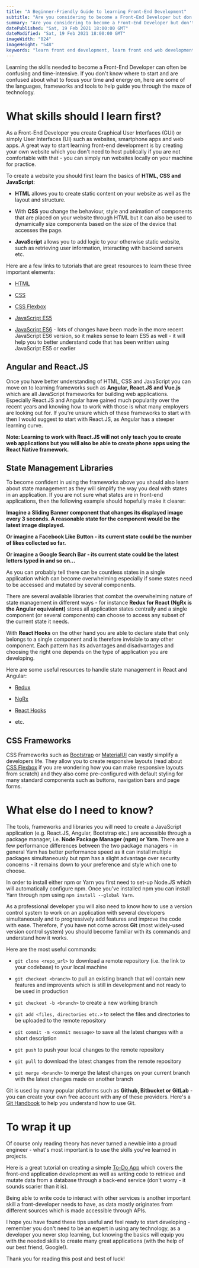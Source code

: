```yaml
---
title: "A Beginner-Friendly Guide to learning Front-End Development"
subtitle: "Are you considering to become a Front-End Developer but don't know where to start or you are simply curious about the technical skills a developer needs or you simply would like to understand how websites or apps are created? Here is a beginner-friendly guide on how to best approach your learning journey."
summary: "Are you considering to become a Front-End Developer but don't know where to start or you are simply curious about the technical skills a developer needs or you simply would like to understand how websites or apps are created? Here is a beginner-friendly guide on how to best approach your learning journey."
datePublished: "Sat, 19 Feb 2021 18:00:00 GMT"
dateModified: "Sat, 19 Feb 2021 18:00:00 GMT"
imageWidth: "824"
imageHeight: "548"
keywords: "learn front end development, learn front end web development, web development, front end development, tech, javascript, react js, angular, state management"
---
```


Learning the skills needed to become a Front-End Developer can often be confusing and time-intensive. If you don't know where to start and are confused about what to focus
your time and energy on, here are some of the languages, frameworks and tools to help guide you through the maze of technology.

<h1>What skills should I learn first?</h1>

As a Front-End Developer you create Graphical User Interfaces (GUI) or simply User Interfaces (UI) such as websites, smartphone apps and web apps.
A great way to start learning front-end development is by creating your own website which you don't need to host publically if you are not comfortable with that -
you can simply run websites locally on your machine for practice.

To create a website you should first learn the basics of **HTML, CSS and JavaScript**:

- **HTML** allows you to create static content on your website as well as the layout and structure.

- With **CSS** you change the behaviour, style and animation of components that are placed on your website through HTML but it can also be used to dynamically size components
  based on the size of the device that accesses the page.

- **JavaScript** allows you to add logic to your otherwise static website, such as retrieving user information, interacting with backend servers etc.

Here are a few links to tutorials that are great resources to learn these three important elements:

- [HTML](https://www.w3schools.com/html/html_intro.asp)

- [CSS](https://www.w3schools.com/w3css/w3css_intro.asp)

- [CSS Flexbox](https://www.w3schools.com/css/css3_flexbox.asp)

- [JavaScript ES5](https://www.w3schools.com/js/js_es5.asp)

- [JavaScript ES6](https://www.w3schools.com/js/js_es6.asp) - lots of changes have been made in the more recent JavaScript ES6 version, so it makes sense to learn ES5 as well - it will help you to better understand code that has been written using JavaScript ES5 or earlier

<h2>Angular and React.JS</h2>

Once you have better understanding of HTML, CSS and JavaScript you can move on to learning frameworks such as **Angular, React.JS and Vue.js** which are all JavaScript frameworks
for building web applications. Especially React.JS and Angular have gained much popularity over the recent years and knowing how to work with those is what many employers are looking out for.
If you're unsure which of these frameworks to start with then I would suggest to start with React.JS, as Angular has a steeper learning curve.

**Note: Learning to work with React.JS will not only teach you to create web applications but you will also be able to create phone apps using the React Native framework.**

<h2>State Management Libraries</h2>

To become confident in using the frameworks above you should also learn about state management as they will simplify the way you deal with states in an application.
If you are not sure what states are in front-end applications, then the following example should hopefully make it clearer:

**Imagine a Sliding Banner component that changes its displayed image every 3 seconds. A reasonable state for the component would be the latest image displayed.**

**Or imagine a Facebook Like Button - its current state could be the number of likes collected so far.**

**Or imagine a Google Search Bar - its current state could be the latest letters typed in and so on...**

As you can probably tell there can be countless states in a single application which can become overwhelming especially if some states need to be accessed and mutated
by several components.

There are several available libraries that combat the overwhelming nature of state management in different ways - for instance **Redux for React (NgRx is the Angular equivalent)** stores
all application states centrally and a single component (or several components) can choose to access any subset of the current state it needs.

With **React Hooks** on the other hand you are able to declare state that only belongs to a single component and is therefore invisible to any other component.
Each pattern has its advantages and disadvantages and choosing the right one depends on the type of application you are developing.

Here are some useful resources to handle state management in React and Angular:

- [Redux](https://react-redux.js.org/introduction/basic-tutorial)

- [NgRx](https://stackabuse.com/beginners-guide-to-ngrx-and-angular/)

- [React Hooks](https://reactjs.org/docs/hooks-intro.html)

- etc.

<h2>CSS Frameworks</h2>

CSS Frameworks such as [Bootstrap](https://getbootstrap.com/docs/4.0/getting-started/introduction/) or [MaterialUI](https://material-ui.com/getting-started/installation/) can vastly
simplify a developers life. They allow you to create responsive layouts (read about [CSS Flexbox](https://www.w3schools.com/css/css3_flexbox.asp) if you are wondering how you can make
responsive layouts from scratch) and they also come pre-configured with default styling for many standard components such as buttons, navigation bars and page forms.

<h1>What else do I need to know?</h1>

The tools, frameworks and libraries you will need to create a JavaScript application (e.g. React.JS, Angular, Bootstrap etc.) are accessible through a package manager, i.e.
**Node Package Manager (npm) or Yarn**. There are a few performance differences between the two package managers - in general Yarn has better performance speed as it can install multiple
packages simultaneously but npm has a slight advantage over security concerns - it remains down to your preference and style which one to choose.

In order to install either npm or Yarn you first need to set-up Node.JS which will automatically configure npm. Once you've installed npm you can install Yarn through npm using `npm install --global Yarn`.

As a professional developer you will also need to know how to use a version control system to work on an application with several developers simultaneously and to progressively add features
and improve the code with ease.
Therefore, if you have not come across **Git** (most widely-used version control system) you should become familiar with its commands and understand how it works.

Here are the most useful commands:

- `git clone <repo_url>` to download a remote repository (i.e. the link to your codebase) to your local machine

- `git checkout <branch>` to pull an existing branch that will contain new features and improvents which is still in development and not ready to be used in production

- `git checkout -b <branch>` to create a new working branch

- `git add <files, directories etc.>` to select the files and directories to be uploaded to the remote repository

- `git commit -m <commit message>` to save all the latest changes with a short description

- `git push` to push your local changes to the remote repository

- `git pull` to download the latest changes from the remote repository

- `git merge <branch>` to merge the latest changes on your current branch with the latest changes made on another branch

Git is used by many popular platforms such as **Github, Bitbucket or GitLab** - you can create your own free account with any of these providers.
Here's a [Git Handbook](https://guides.github.com/introduction/git-handbook/) to help you understand how to use Git.

<h1>To wrap it up</h1>

Of course only reading theory has never turned a newbie into a proud engineer - what's most important is to use the skills you've learned in projects.

Here is a great tutorial on creating a simple [To-Do App](https://material-ui.com/getting-started/installation/) which covers the front-end application development
as well as writing code to retrieve and mutate data from a database through a back-end service (don't worry - it sounds scarier than it is).

Being able to write code to interact with other services is another important skill a front-developer needs to have, as data mostly originates from different sources
which is made accessible through APIs.

I hope you have found these tips useful and feel ready to start developing - remember you don't need to be an expert in using any technology, as a developer you
never stop learning, but knowing the basics will equip you with the needed skills to create many great applications (with the help of our best friend, Google!).

Thank you for reading this post and best of luck!
